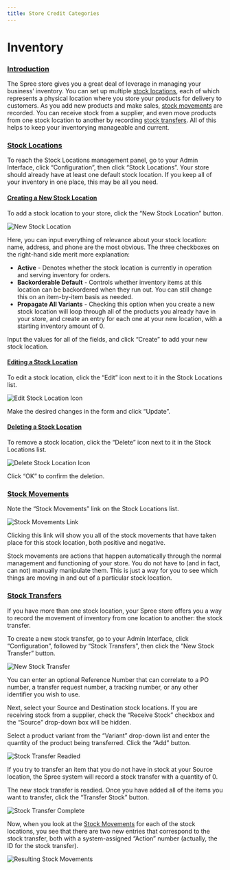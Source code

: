 ```yaml
---
title: Store Credit Categories
---
```


# Inventory

### [Introduction](inventory#introduction) <a href="#introduction" id="introduction"></a>

The Spree store gives you a great deal of leverage in managing your business’ inventory. You can set up multiple [stock locations](inventory#stock-locations), each of which represents a physical location where you store your products for delivery to customers. As you add new products and make sales, [stock movements](inventory#stock-movements) are recorded. You can receive stock from a supplier, and even move products from one stock location to another by recording [stock transfers](inventory#stock-transfers). All of this helps to keep your inventorying manageable and current.

### [Stock Locations](inventory#stock-locations) <a href="#stock-locations" id="stock-locations"></a>

To reach the Stock Locations management panel, go to your Admin Interface, click “Configuration”, then click “Stock Locations”. Your store should already have at least one default stock location. If you keep all of your inventory in one place, this may be all you need.

#### [Creating a New Stock Location](inventory#creating-a-new-stock-location) <a href="#creating-a-new-stock-location" id="creating-a-new-stock-location"></a>

To add a stock location to your store, click the “New Stock Location” button.

![New Stock Location](</images/image (8).png>)

Here, you can input everything of relevance about your stock location: name, address, and phone are the most obvious. The three checkboxes on the right-hand side merit more explanation:

* **Active** - Denotes whether the stock location is currently in operation and serving inventory for orders.
* **Backorderable Default** - Controls whether inventory items at this location can be backordered when they run out. You can still change this on an item-by-item basis as needed.
* **Propagate All Variants** - Checking this option when you create a new stock location will loop through all of the products you already have in your store, and create an entry for each one at your new location, with a starting inventory amount of 0.

Input the values for all of the fields, and click “Create” to add your new stock location.

#### [Editing a Stock Location](inventory#editing-a-stock-location) <a href="#editing-a-stock-location" id="editing-a-stock-location"></a>

To edit a stock location, click the “Edit” icon next to it in the Stock Locations list.

![Edit Stock Location Icon](</images/image (124).png>)

Make the desired changes in the form and click “Update”.

#### [Deleting a Stock Location](inventory#deleting-a-stock-location) <a href="#deleting-a-stock-location" id="deleting-a-stock-location"></a>

To remove a stock location, click the “Delete” icon next to it in the Stock Locations list.

![Delete Stock Location Icon](</images/image (125).png>)

Click “OK” to confirm the deletion.

### [Stock Movements](inventory#stock-movements) <a href="#stock-movements" id="stock-movements"></a>

Note the “Stock Movements” link on the Stock Locations list.

![Stock Movements Link](</images/image (130).png>)

Clicking this link will show you all of the stock movements that have taken place for this stock location, both positive and negative.

Stock movements are actions that happen automatically through the normal management and functioning of your store. You do not have to (and in fact, can not) manually manipulate them. This is just a way for you to see which things are moving in and out of a particular stock location.

### [Stock Transfers](inventory#stock-transfers) <a href="#stock-transfers" id="stock-transfers"></a>

If you have more than one stock location, your Spree store offers you a way to record the movement of inventory from one location to another: the stock transfer.

To create a new stock transfer, go to your Admin Interface, click “Configuration”, followed by “Stock Transfers”, then click the “New Stock Transfer” button.

![New Stock Transfer](</images/image (6).png>)

You can enter an optional Reference Number that can correlate to a PO number, a transfer request number, a tracking number, or any other identifier you wish to use.

Next, select your Source and Destination stock locations. If you are receiving stock from a supplier, check the “Receive Stock” checkbox and the “Source” drop-down box will be hidden.

Select a product variant from the “Variant” drop-down list and enter the quantity of the product being transferred. Click the “Add” button.

![Stock Transfer Readied](</images/image (7).png>)

<Warning>
If you try to transfer an item that you do not have in stock at your Source location, the Spree system will record a stock transfer with a quantity of 0.
</Warning>

The new stock transfer is readied. Once you have added all of the items you want to transfer, click the “Transfer Stock” button.

![Stock Transfer Complete](</images/image (131).png>)

Now, when you look at the [Stock Movements](inventory#stock-movements) for each of the stock locations, you see that there are two new entries that correspond to the stock transfer, both with a system-assigned “Action” number (actually, the ID for the stock transfer).

![Resulting Stock Movements](</images/image (132).png>)
